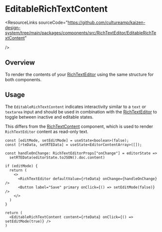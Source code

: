 
<Meta of={EditableRichTextContentStories} />

# EditableRichTextContent

<ResourceLinks
  sourceCode="https://github.com/cultureamp/kaizen-design-system/tree/main/packages/components/src/RichTextEditor/EditableRichTextContent"
  
/>

<KAIOInstallation exportNames="EditableRichTextContent" />

## Overview

To render the contents of your [RichTextEditor](/docs/components-richtexteditor-richtexteditor--docs) using the same structure for both components.

<Canvas of={EditableRichTextContentStories.Playground} />
<Controls of={EditableRichTextContentStories.Playground} />

## Usage

The `EditableRichTextContent` indicates interactivity similar to a `text` or `textarea` input and should be used in combination with the [RichTextEditor](/docs/components-richtexteditor-richtexteditor--docs) to toggle between inactive and editable states.

This differs from the [RichTextContent](/docs/components-richtexteditor-richtextcontent--docs) component, which is used to render `RichTextEditor` content as read-only text.


```tsx
const [editMode, setEditMode] = useState<boolean>(false);
const [rteData, setRTEData] = useState<EditorContentArray>([]);

const handleOnChange: RichTextEditorProps["onChange"] = editorState =>
  setRTEData(editorState.toJSON().doc.content)

if (editMode) {
  return (
    <>
      <RichTextEditor defaultValue={rteData} onChange={handleOnChange} />
      <Button label="Save" primary onClick={() => setEditMode(false)} />
    </>
  )
}

return (
  <EditableRichTextContent content={rteData} onClick={() => setEditMode(true)} />
)
```

<Canvas of={EditableRichTextContentStories.UsageExample} />
